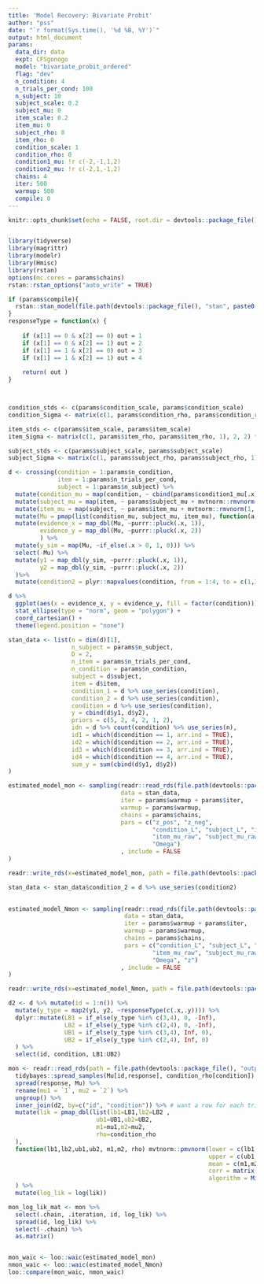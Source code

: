 ```yaml
---
title: 'Model Recovery: Bivariate Probit'
author: "pss"
date: "`r format(Sys.time(), '%d %B, %Y')`"
output: html_document
params:
  data_dir: data
  expt: CFSgonogo
  model: "bivariate_probit_ordered"
  flag: "dev"
  n_condition: 4
  n_trials_per_cond: 100
  n_subject: 10
  subject_scale: 0.2
  subject_mu: 0
  item_scale: 0.2
  item_mu: 0
  subject_rho: 0
  item_rho: 0
  condition_scale: 1
  condition_rho: 0
  condition1_mu: !r c(-2,-1,1,2)
  condition2_mu: !r c(-2,1,-1,2)
  chains: 4
  iter: 500
  warmup: 500
  compile: 0
---
```


```r
knitr::opts_chunk$set(echo = FALSE, root.dir = devtools::package_file(), message = FALSE, warning = FALSE, fig.width = 7, fig.asp = 1, cache = FALSE, cache.path = paste0(file.path(devtools::package_file(), "output", "cache", params$model, params$flag, params$participant), .Platform$file.sep), fig.path = paste0(file.path(devtools::package_file(), "output", "figures", params$model, params$flag), .Platform$file.sep) )


library(tidyverse)
library(magrittr)
library(modelr)
library(Hmisc)
library(rstan)
options(mc.cores = params$chains)
rstan::rstan_options("auto_write" = TRUE)

if (params$compile){
  rstan::stan_model(file.path(devtools::package_file(), "stan", paste0(params$model, ".stan")))
}
responseType = function(x) {
    
    if (x[1] == 0 & x[2] == 0) out = 1
    if (x[1] == 0 & x[2] == 1) out = 2
    if (x[1] == 1 & x[2] == 0) out = 3
    if (x[1] == 1 & x[2] == 1) out = 4
    
    return( out )
}



condition_stds <- c(params$condition_scale, params$condition_scale)
condition_Sigma <- matrix(c(1, params$condition_rho, params$condition_rho, 1), 2, 2) * (condition_stds %*% t(condition_stds))

item_stds <- c(params$item_scale, params$item_scale)
item_Sigma <- matrix(c(1, params$item_rho, params$item_rho, 1), 2, 2) * (item_stds %*% t(item_stds))

subject_stds <- c(params$subject_scale, params$subject_scale)
subject_Sigma <- matrix(c(1, params$subject_rho, params$subject_rho, 1), 2, 2) * (subject_stds %*% t(subject_stds))

d <- crossing(condition = 1:params$n_condition,
              item = 1:params$n_trials_per_cond,
              subject = 1:params$n_subject) %>%
  mutate(condition_mu = map(condition, ~ cbind(params$condition1_mu[.x], params$condition2_mu[.x]) + mvtnorm::rmvnorm(1, mean = rep(0,2), sigma = condition_Sigma))) %>%
  mutate(subject_mu = map(item, ~ params$subject_mu + mvtnorm::rmvnorm(1, mean = rep(0,2), sigma = subject_Sigma))) %>%
  mutate(item_mu = map(subject, ~ params$item_mu + mvtnorm::rmvnorm(1, mean = rep(0,2), sigma = item_Sigma))) %>%
  mutate(Mu = pmap(list(condition_mu, subject_mu, item_mu), function(a,b,c) a + b + c)) %>%
  mutate(evidence_x = map_dbl(Mu, ~purrr::pluck(.x, 1)),
         evidence_y = map_dbl(Mu, ~purrr::pluck(.x, 2))
         ) %>%
  mutate(y_sim = map(Mu, ~if_else(.x > 0, 1, 0))) %>%
  select(-Mu) %>%
  mutate(y1 = map_dbl(y_sim, ~purrr::pluck(.x, 1)),
         y2 = map_dbl(y_sim, ~purrr::pluck(.x, 2))
  )%>%
  mutate(condition2 = plyr::mapvalues(condition, from = 1:4, to = c(1,3,2,4)))

```

```r

d %>%
  ggplot(aes(x = evidence_x, y = evidence_y, fill = factor(condition))) +
  stat_ellipse(type = "norm", geom = "polygon") +
  coord_cartesian() +
  theme(legend.position = "none")

```

```r

stan_data <- list(n = dim(d)[1],
                  n_subject = params$n_subject,
                  D = 2,
                  n_item = params$n_trials_per_cond,
                  n_condition = params$n_condition,
                  subject = d$subject,
                  item = d$item,
                  condition_1 = d %>% use_series(condition),
                  condition_2 = d %>% use_series(condition),
                  condition = d %>% use_series(condition),
                  y = cbind(d$y1, d$y2),
                  priors = c(5, 2, 4, 2, 1, 2),
                  idn = d %>% count(condition) %>% use_series(n),
                  id1 = which(d$condition == 1, arr.ind = TRUE),
                  id2 = which(d$condition == 2, arr.ind = TRUE),
                  id3 = which(d$condition == 3, arr.ind = TRUE),
                  id4 = which(d$condition == 4, arr.ind = TRUE),
                  sum_y = sum(cbind(d$y1, d$y2))
)

estimated_model_mon <- sampling(readr::read_rds(file.path(devtools::package_file(), "stan", paste0(params$model, ".rds"))), 
                                data = stan_data, 
                                iter = params$warmup + params$iter,
                                warmup = params$warmup,
                                chains = params$chains,
                                pars = c("z_pos", "z_neg",
                                         "condition_L", "subject_L", "item_L",
                                         "item_mu_raw", "subject_mu_raw", 
                                         "Omega")
                                , include = FALSE
)

readr::write_rds(x=estimated_model_mon, path = file.path(devtools::package_file(), "output", "data", params$model, params$flag, "data_mon.rds"))

```

```r

stan_data <- stan_data$condition_2 = d %>% use_series(condition2)
  

estimated_model_Nmon <- sampling(readr::read_rds(file.path(devtools::package_file(), "stan", paste0(params$model, ".rds"))), 
                                 data = stan_data, 
                                 iter = params$warmup + params$iter,
                                 warmup = params$warmup,
                                 chains = params$chains,
                                 pars = c("condition_L", "subject_L", "item_L",
                                         "item_mu_raw", "subject_mu_raw", 
                                         "Omega", "z")
                                , include = FALSE
)

readr::write_rds(x=estimated_model_Nmon, path = file.path(devtools::package_file(), "output", "data", params$model, params$flag, "data_Nmon.rds"))

```


```r

d2 <- d %>% mutate(id = 1:n()) %>%
  mutate(y_type = map2(y1, y2, ~responseType(c(.x,.y)))) %>%
  dplyr::mutate(LB1 = if_else(y_type %in% c(3,4), 0, -Inf),
                LB2 = if_else(y_type %in% c(2,4), 0, -Inf),
                UB1 = if_else(y_type %in% c(3,4), Inf, 0),
                UB2 = if_else(y_type %in% c(2,4), Inf, 0)
  ) %>%
  select(id, condition, LB1:UB2)

mon <- readr::read_rds(path = file.path(devtools::package_file(), "output", "data", params$model, params$flag, "data_mon.rds")) %>%
  tidybayes::spread_samples(Mu[id,response], condition_rho[condition]) %>%
  spread(response, Mu) %>%
  rename(mu1 = `1`, mu2 = `2`) %>%
  ungroup() %>%
  inner_join(d2, by=c("id", "condition")) %>% # want a row for each trial, meaning need to drop repeated rhos
  mutate(lik = pmap_dbl(list(lb1=LB1,lb2=LB2 ,
                         ub1=UB1,ub2=UB2,
                         m1=mu1,m2=mu2, 
                         rho=condition_rho
  ),
  function(lb1,lb2,ub1,ub2, m1,m2, rho) mvtnorm::pmvnorm(lower = c(lb1,lb2),
                                                         upper = c(ub1,ub2),
                                                         mean = c(m1,m2),
                                                         corr = matrix(c(1, rho, rho, 1), nrow = 2), 
                                                         algorithm = Miwa())[1] ) 
  ) %>%
  mutate(log_lik = log(lik))

mon_log_lik_mat <- mon %>%
  select(.chain, .iteration, id, log_lik) %>%
  spread(id, log_lik) %>%
  select(-.chain) %>%
  as.matrix()


mon_waic <- loo::waic(estimated_model_mon)
nmon_waic <- loo::waic(estimated_model_Nmon)
loo::compare(mon_waic, nmon_waic)
```

